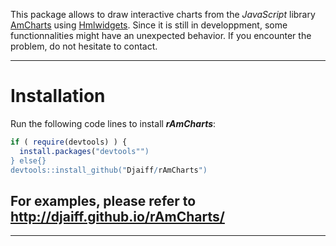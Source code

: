 This package allows to draw interactive charts from the *JavaScript* library [AmCharts][url_amcharts] using [Hmlwidgets][url_htmlwidgets].
Since it is still in developpment, some functionnalities might have an unexpected behavior. If you encounter the problem, do not hesitate to contact.

---

# Installation

Run the following code lines to install ***rAmCharts***:

```r
if ( require(devtools) ) {
  install.packages("devtools"")
} else{}
devtools::install_github("Djaiff/rAmCharts")
```

## For examples, please refer to <http://djaiff.github.io/rAmCharts/>

---

[url_amcharts]: http://www.amcharts.com
[url_htmlwidgets]: http://www.htmlwidgets.org
